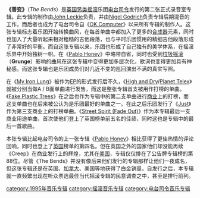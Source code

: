 {{Unreferenced|time=2013-06-19T09:00:19+00:00 }}
{{About|[[电台司令|电台司令]]的录音室专辑|一种疾病|减压病}}
{{Infobox album
| Name        = The Bends
| Type        = studio
| Artist      = [[电台司令|电台司令]]
| Cover       = The_Bends.jpg
| Released    = 1995年3月13日
| Recorded    = 1994年8月至11月 （伦敦[[阿比路录音室|阿比路录音室]], RAK Studios以及[[英国|英国]][[牛津郡|牛津郡]]The Manor Studio）
| Genre       = [[另类摇滚|另类摇滚]]
| Length      = 48:37
| Label       = [[Parlophone|Parlophone]] (international)<br>[[Capitol_Records|Capitol]] (US)
| Producer    = [[John_Leckie|John Leckie]]
| Last album  = ''[[Pablo_Honey|Pablo Honey]]''<br />(1993)
| This album  = '''''The Bends'''''<br />(1995)
| Next album  = ''[[OK_Computer|OK Computer]]''<br />(1997)
| Misc =
  {{Singles
  | Name = The Bends
  | Type = studio
  | single 1       = [[My_Iron_Lung|My Iron Lung]]
  | single 1 date  = 1994年10月24日
  | single 2       = [[High_and_Dry|High and Dry]]/[[Planet_Telex|Planet Telex]]
  | single 2 date  = 1995年2月
  | single 3       = [[Fake_Plastic_Trees|Fake Plastic Trees]]
  | single 3 date  = 1995年5月15日
  | single 4       = [[Just_（电台司令单曲）|Just]]
  | single 4 date  = 1995年8月7日
  | single 5       = [[Street_Spirit_(Fade_Out)|Street Spirit (Fade Out)]]
  | single 5 date  = 1996年1月22日

  }}
}}
'''《善变》'''（''The Bends''）是[[英国|英国]][[另类摇滚|另类摇滚]]乐团[[电台司令|电台司令]]发行的第二张正式录音室专辑。此专辑的制作由[[John_Leckie|John Leckie]]负责，并由[[Nigel_Godrich|Nigel Godrich]]负责专辑后期混音的工作，而后者也成为了电台司令自《[[OK_Computer|OK Computer]]》以来所有专辑的制作人。这张专辑标志着乐团开始转换曲风，在每首单曲中都加入了更多的[[合成器|合成器]]元素，同时也加入了大量听起来相对粗糙的吉他段落，也与平时乐团惯用的精细吉他段落形成了非常好的平衡。而自这张专辑以来，乐团也形成了自己独有的美学体系，在摇滚乐界中开始独树一帜。在《[[Pablo_Honey|Pablo Honey]]》中略带自省，同时也受到[[垃圾摇滚|垃圾摇滚]]（'''Grunge'''）影响的曲风在这张专辑中变得更加多层次化，歌词也变得更加具有神秘感。而这张专辑也是乐团成员们对几近不变的巡回演出不满的真实写照。

在《[[My_Iron_Lung|My Iron Lung]]》被作为[[EP|EP]]的形式发行后不久，《[[High_and_Dry|High and Dry]]/[[Planet_Telex|Planet Telex]]》就被分别当做A / B面单曲进行发售，而这是整张专辑首支被用作打榜的单曲。《[[Fake_Plastic_Trees|Fake Plastic Trees]]》在之后也作为专辑中的第二支单曲进行[[商业|商业]]上的打榜，而这支单曲也在后来被公认为是乐团最好的单曲之一。在此之后乐团发行了《[[Just|Just]]》作为第三支商业上的打榜单曲。《[[Street_Spirit_(Fade_Out)|Street Spirit (Fade Out)]]》作为本专辑最后一支商业用途单曲，首次使他们登上了英国榜单前五名的佳绩，同时这也是专辑中的最后一首歌曲。

本张专辑比起电台司令的上一张专辑《[[Pablo_Honey|Pablo Honey]]》相比获得了更佳热情的评论回响，同时也登上了[[英国|英国]]榜单的第四名。但在英国之外的国家他们却没能再续《Creep》在商业发行上的辉煌，尤其在[[美国|美国]]，专辑仅仅排在了公告牌专辑榜的第88位。尽管《The Bends》并没有像后来他们发行的专辑那样让他们一夜成名，但这张专辑还是在英国、[[加拿大|加拿大]]、美国等地获得了白金销量。自发行之后，本专辑就一直频繁出现在听众票选最佳当代摇滚专辑的民意调查之中，甚至是排行前列。

[[category:1995年音乐专辑|category:1995年音乐专辑]]
[[category:摇滚音乐专辑|category:摇滚音乐专辑]]
[[category:电台司令音乐专辑|category:电台司令音乐专辑]]